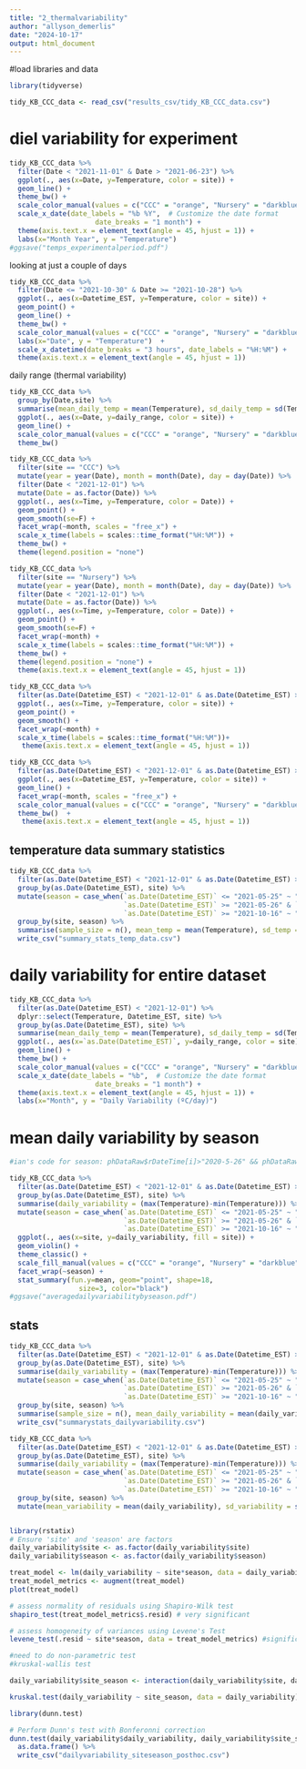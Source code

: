 ```yaml
---
title: "2_thermalvariability"
author: "allyson_demerlis"
date: "2024-10-17"
output: html_document
---
```


#load libraries and data

```r
library(tidyverse)

tidy_KB_CCC_data <- read_csv("results_csv/tidy_KB_CCC_data.csv")
```

# diel variability for experiment

```r
tidy_KB_CCC_data %>% 
  filter(Date < "2021-11-01" & Date > "2021-06-23") %>% 
  ggplot(., aes(x=Date, y=Temperature, color = site)) +
  geom_line() +
  theme_bw() +
  scale_color_manual(values = c("CCC" = "orange", "Nursery" = "darkblue")) +
  scale_x_date(date_labels = "%b %Y",  # Customize the date format
                     date_breaks = "1 month") +
  theme(axis.text.x = element_text(angle = 45, hjust = 1)) +
  labs(x="Month Year", y = "Temperature")
#ggsave("temps_experimentalperiod.pdf")
```

looking at just a couple of days
```r
tidy_KB_CCC_data %>% 
  filter(Date <= "2021-10-30" & Date >= "2021-10-28") %>% 
  ggplot(., aes(x=Datetime_EST, y=Temperature, color = site)) +
  geom_point() +
  geom_line() +
  theme_bw() +
  scale_color_manual(values = c("CCC" = "orange", "Nursery" = "darkblue")) + 
  labs(x="Date", y = "Temperature")  +
  scale_x_datetime(date_breaks = "3 hours", date_labels = "%H:%M") +
  theme(axis.text.x = element_text(angle = 45, hjust = 1))
```


daily range (thermal variability)
```r
tidy_KB_CCC_data %>% 
  group_by(Date,site) %>% 
  summarise(mean_daily_temp = mean(Temperature), sd_daily_temp = sd(Temperature), daily_range = (max(Temperature)-min(Temperature))) %>% 
  ggplot(., aes(x=Date, y=daily_range, color = site)) +
  geom_line() +
  scale_color_manual(values = c("CCC" = "orange", "Nursery" = "darkblue")) +
  theme_bw() 
```


```r
tidy_KB_CCC_data %>% 
  filter(site == "CCC") %>% 
  mutate(year = year(Date), month = month(Date), day = day(Date)) %>% 
  filter(Date < "2021-12-01") %>% 
  mutate(Date = as.factor(Date)) %>% 
  ggplot(., aes(x=Time, y=Temperature, color = Date)) +
  geom_point() +
  geom_smooth(se=F) +
  facet_wrap(~month, scales = "free_x") +
  scale_x_time(labels = scales::time_format("%H:%M")) +
  theme_bw() +
  theme(legend.position = "none")
```

```r
tidy_KB_CCC_data %>% 
  filter(site == "Nursery") %>% 
  mutate(year = year(Date), month = month(Date), day = day(Date)) %>% 
  filter(Date < "2021-12-01") %>% 
  mutate(Date = as.factor(Date)) %>% 
  ggplot(., aes(x=Time, y=Temperature, color = Date)) +
  geom_point() +
  geom_smooth(se=F) +
  facet_wrap(~month) +
  scale_x_time(labels = scales::time_format("%H:%M")) +
  theme_bw() +
  theme(legend.position = "none") +
  theme(axis.text.x = element_text(angle = 45, hjust = 1)) 
```

```r
tidy_KB_CCC_data %>% 
  filter(as.Date(Datetime_EST) < "2021-12-01" & as.Date(Datetime_EST) > "2021-06-23") %>% 
  ggplot(., aes(x=Time, y=Temperature, color = site)) +
  geom_point() + 
  geom_smooth() +
  facet_wrap(~month) +
  scale_x_time(labels = scales::time_format("%H:%M"))+ 
   theme(axis.text.x = element_text(angle = 45, hjust = 1))
```

```r
tidy_KB_CCC_data %>% 
  filter(as.Date(Datetime_EST) < "2021-12-01" & as.Date(Datetime_EST) > "2021-06-01") %>% 
  ggplot(., aes(x=Datetime_EST, y=Temperature, color = site)) +
  geom_line() +
  facet_wrap(~month, scales = "free_x") +
  scale_color_manual(values = c("CCC" = "orange", "Nursery" = "darkblue")) +
  theme_bw()  +
   theme(axis.text.x = element_text(angle = 45, hjust = 1)) 
```



## temperature data summary statistics
```r
tidy_KB_CCC_data %>% 
  filter(as.Date(Datetime_EST) < "2021-12-01" & as.Date(Datetime_EST) > "2021-06-01") %>% 
  group_by(as.Date(Datetime_EST), site) %>% 
  mutate(season = case_when(`as.Date(Datetime_EST)` <= "2021-05-25" ~ "Dry",
                            `as.Date(Datetime_EST)` >= "2021-05-26" & `as.Date(Datetime_EST)` <= "2021-10-15" ~ "Wet",
                            `as.Date(Datetime_EST)` >= "2021-10-16" ~ "Dry")) %>% 
  group_by(site, season) %>% 
  summarise(sample_size = n(), mean_temp = mean(Temperature), sd_temp = sd(Temperature), max_temp = max(Temperature), min_temp =min(Temperature)) %>% 
  write_csv("summary_stats_temp_data.csv")
```



# daily variability for entire dataset

```r
tidy_KB_CCC_data %>% 
  filter(as.Date(Datetime_EST) < "2021-12-01") %>% 
  dplyr::select(Temperature, Datetime_EST, site) %>% 
  group_by(as.Date(Datetime_EST), site) %>% 
  summarise(mean_daily_temp = mean(Temperature), sd_daily_temp = sd(Temperature), daily_range = (max(Temperature)-min(Temperature))) %>% 
  ggplot(., aes(x=`as.Date(Datetime_EST)`, y=daily_range, color = site)) +
  geom_line() +
  theme_bw() +
  scale_color_manual(values = c("CCC" = "orange", "Nursery" = "darkblue")) +
  scale_x_date(date_labels = "%b",  # Customize the date format
                     date_breaks = "1 month") +
  theme(axis.text.x = element_text(angle = 45, hjust = 1)) +
  labs(x="Month", y = "Daily Variability (ºC/day)")
```

# mean daily variability by season
```r
#ian's code for season: phDataRaw$rDateTime[i]>"2020-5-26" && phDataRaw$rDateTime[i]<"2020-10-15"){phDataRaw$precipitation[i] = "wet"}

tidy_KB_CCC_data %>% 
  filter(as.Date(Datetime_EST) < "2021-12-01" & as.Date(Datetime_EST) > "2020-12-01") %>% 
  group_by(as.Date(Datetime_EST), site) %>% 
  summarise(daily_variability = (max(Temperature)-min(Temperature))) %>% 
  mutate(season = case_when(`as.Date(Datetime_EST)` <= "2021-05-25" ~ "Dry",
                            `as.Date(Datetime_EST)` >= "2021-05-26" & `as.Date(Datetime_EST)` <= "2021-10-15" ~ "Wet",
                            `as.Date(Datetime_EST)` >= "2021-10-16" ~ "Dry")) %>% 
  ggplot(., aes(x=site, y=daily_variability, fill = site)) +
  geom_violin() +
  theme_classic() +
  scale_fill_manual(values = c("CCC" = "orange", "Nursery" = "darkblue")) +
  facet_wrap(~season) + 
  stat_summary(fun.y=mean, geom="point", shape=18,
                 size=3, color="black")
#ggsave("averagedailyvariabilitybyseason.pdf")
```


## stats

```r
tidy_KB_CCC_data %>% 
  filter(as.Date(Datetime_EST) < "2021-12-01" & as.Date(Datetime_EST) > "2020-12-01") %>% 
  group_by(as.Date(Datetime_EST), site) %>% 
  summarise(daily_variability = (max(Temperature)-min(Temperature))) %>% 
  mutate(season = case_when(`as.Date(Datetime_EST)` <= "2021-05-25" ~ "Dry",
                            `as.Date(Datetime_EST)` >= "2021-05-26" & `as.Date(Datetime_EST)` <= "2021-10-15" ~ "Wet",
                            `as.Date(Datetime_EST)` >= "2021-10-16" ~ "Dry")) %>% 
  group_by(site, season) %>% 
  summarise(sample_size = n(), mean_daily_variability = mean(daily_variability), sd_variability = sd(daily_variability), range = (max(daily_variability)-min(daily_variability))) %>% 
  write_csv("summarystats_dailyvariability.csv")

tidy_KB_CCC_data %>% 
  filter(as.Date(Datetime_EST) < "2021-12-01" & as.Date(Datetime_EST) > "2020-12-01") %>% 
  group_by(as.Date(Datetime_EST), site) %>% 
  summarise(daily_variability = (max(Temperature)-min(Temperature))) %>% 
  mutate(season = case_when(`as.Date(Datetime_EST)` <= "2021-05-25" ~ "Dry",
                            `as.Date(Datetime_EST)` >= "2021-05-26" & `as.Date(Datetime_EST)` <= "2021-10-15" ~ "Wet",
                            `as.Date(Datetime_EST)` >= "2021-10-16" ~ "Dry")) %>% 
  group_by(site, season) %>% 
  mutate(mean_variability = mean(daily_variability), sd_variability = sd(daily_variability)) -> daily_variability


library(rstatix)
# Ensure 'site' and 'season' are factors
daily_variability$site <- as.factor(daily_variability$site)
daily_variability$season <- as.factor(daily_variability$season)

treat_model <- lm(daily_variability ~ site*season, data = daily_variability)
treat_model_metrics <- augment(treat_model)
plot(treat_model)

# assess normality of residuals using Shapiro-Wilk test
shapiro_test(treat_model_metrics$.resid) # very significant

# assess homogeneity of variances using Levene's Test
levene_test(.resid ~ site*season, data = treat_model_metrics) #significant

#need to do non-parametric test
#kruskal-wallis test

daily_variability$site_season <- interaction(daily_variability$site, daily_variability$season)

kruskal.test(daily_variability ~ site_season, data = daily_variability) # significant

library(dunn.test)

# Perform Dunn's test with Bonferonni correction
dunn.test(daily_variability$daily_variability, daily_variability$site_season, method = "BH") %>% 
  as.data.frame() %>% 
  write_csv("dailyvariability_siteseason_posthoc.csv")
```


